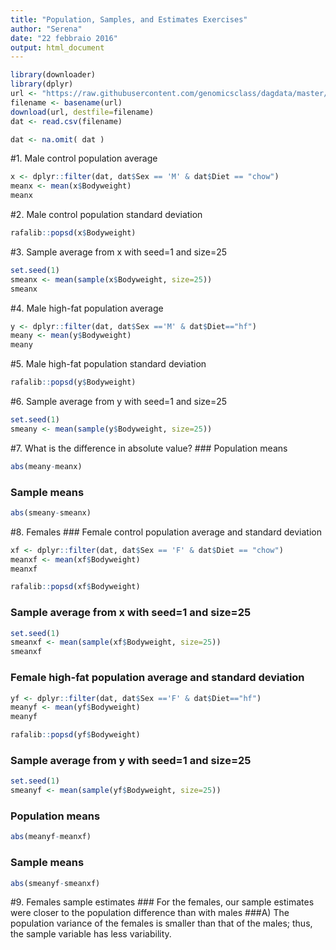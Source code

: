 ```yaml
---
title: "Population, Samples, and Estimates Exercises"
author: "Serena"
date: "22 febbraio 2016"
output: html_document
---
```



```r
library(downloader)
library(dplyr)
url <- "https://raw.githubusercontent.com/genomicsclass/dagdata/master/inst/extdata/mice_pheno.csv"
filename <- basename(url)
download(url, destfile=filename)
dat <- read.csv(filename) 

dat <- na.omit( dat )
```
#1. Male control population average
```r
x <- dplyr::filter(dat, dat$Sex == 'M' & dat$Diet == "chow")
meanx <- mean(x$Bodyweight)
meanx
```
#2. Male control population standard deviation
```r
rafalib::popsd(x$Bodyweight)
```
#3. Sample average from x with seed=1 and size=25
```r
set.seed(1)
smeanx <- mean(sample(x$Bodyweight, size=25))
smeanx
```
#4. Male high-fat population average
```r
y <- dplyr::filter(dat, dat$Sex =='M' & dat$Diet=="hf")
meany <- mean(y$Bodyweight)
meany
```
#5. Male high-fat population standard deviation
```r
rafalib::popsd(y$Bodyweight)
```
#6. Sample average from y with seed=1 and size=25
```r
set.seed(1)
smeany <- mean(sample(y$Bodyweight, size=25))
```
#7. What is the difference in absolute value?
### Population means
```r
abs(meany-meanx)
```
### Sample means
```r
abs(smeany-smeanx)
```
#8. Females
### Female control population average and standard deviation
```r
xf <- dplyr::filter(dat, dat$Sex == 'F' & dat$Diet == "chow")
meanxf <- mean(xf$Bodyweight)
meanxf

rafalib::popsd(xf$Bodyweight)
```
### Sample average from x with seed=1 and size=25
```r
set.seed(1)
smeanxf <- mean(sample(xf$Bodyweight, size=25))
smeanxf
```
### Female high-fat population average and standard deviation
```r
yf <- dplyr::filter(dat, dat$Sex =='F' & dat$Diet=="hf")
meanyf <- mean(yf$Bodyweight)
meanyf

rafalib::popsd(yf$Bodyweight)
```
### Sample average from y with seed=1 and size=25
```r
set.seed(1)
smeanyf <- mean(sample(yf$Bodyweight, size=25))
```
### Population means
```r
abs(meanyf-meanxf)
```
### Sample means
```r
abs(smeanyf-smeanxf)
```
#9. Females sample estimates
### For the females, our sample estimates were closer to the population difference than with males
###A) The population variance of the females is smaller than that of the males; thus, the sample variable has less variability.

